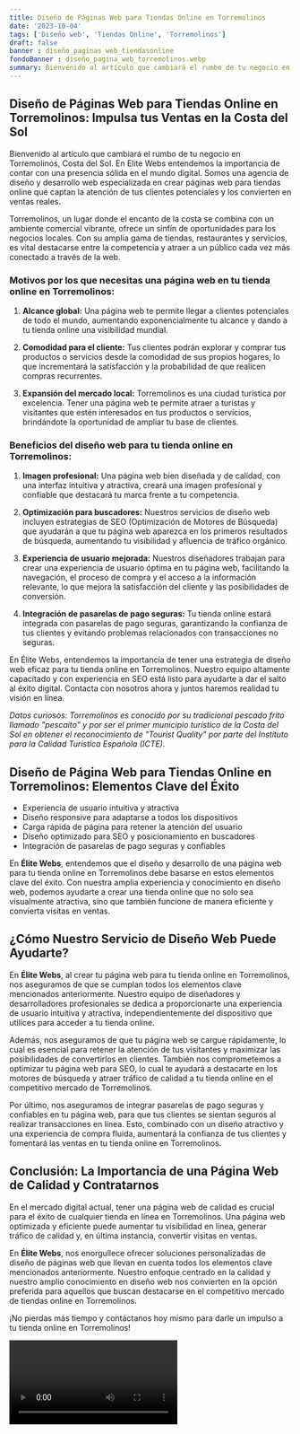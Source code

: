 ```yaml
---
title: Diseño de Páginas Web para Tiendas Online en Torremolinos
date: '2023-10-04'
tags: ['Diseño web', 'Tiendas Online', 'Torremolinos']
draft: false
banner : diseño_paginas_web_tiendasonline
fondoBanner : diseño_pagina_web_torremolinos.webp
summary: Bienvenido al artículo que cambiará el rumbo de tu negocio en Torremolinos, Costa del Sol. En Elite Webs entendemos la importancia de contar con una presencia sólida en el mundo digital. Somos una agencia de diseño y desarrollo web especializada en crear páginas web para tiendas online que captan la atención de tus clientes potenciales y los convierten en ventas reales.
---
```


## **Diseño de Páginas Web para Tiendas Online en Torremolinos: Impulsa tus Ventas en la Costa del Sol**

Bienvenido al artículo que cambiará el rumbo de tu negocio en Torremolinos, Costa del Sol. En Elite Webs entendemos la importancia de contar con una presencia sólida en el mundo digital. Somos una agencia de diseño y desarrollo web especializada en crear páginas web para tiendas online que captan la atención de tus clientes potenciales y los convierten en ventas reales.

Torremolinos, un lugar donde el encanto de la costa se combina con un ambiente comercial vibrante, ofrece un sinfín de oportunidades para los negocios locales. Con su amplia gama de tiendas, restaurantes y servicios, es vital destacarse entre la competencia y atraer a un público cada vez más conectado a través de la web.

### **Motivos por los que necesitas una página web en tu tienda online en Torremolinos:**

1. **Alcance global:** Una página web te permite llegar a clientes potenciales de todo el mundo, aumentando exponencialmente tu alcance y dando a tu tienda online una visibilidad mundial.

2. **Comodidad para el cliente:** Tus clientes podrán explorar y comprar tus productos o servicios desde la comodidad de sus propios hogares, lo que incrementará la satisfacción y la probabilidad de que realicen compras recurrentes.

3. **Expansión del mercado local:** Torremolinos es una ciudad turística por excelencia. Tener una página web te permite atraer a turistas y visitantes que estén interesados en tus productos o servicios, brindándote la oportunidad de ampliar tu base de clientes.

### **Beneficios del diseño web para tu tienda online en Torremolinos:**

1. **Imagen profesional:** Una página web bien diseñada y de calidad, con una interfaz intuitiva y atractiva, creará una imagen profesional y confiable que destacará tu marca frente a tu competencia.

2. **Optimización para buscadores:** Nuestros servicios de diseño web incluyen estrategias de SEO (Optimización de Motores de Búsqueda) que ayudarán a que tu página web aparezca en los primeros resultados de búsqueda, aumentando tu visibilidad y afluencia de tráfico orgánico.

3. **Experiencia de usuario mejorada:** Nuestros diseñadores trabajan para crear una experiencia de usuario óptima en tu página web, facilitando la navegación, el proceso de compra y el acceso a la información relevante, lo que mejora la satisfacción del cliente y las posibilidades de conversión.

4. **Integración de pasarelas de pago seguras:** Tu tienda online estará integrada con pasarelas de pago seguras, garantizando la confianza de tus clientes y evitando problemas relacionados con transacciones no seguras.

En Élite Webs, entendemos la importancia de tener una estrategia de diseño web eficaz para tu tienda online en Torremolinos. Nuestro equipo altamente capacitado y con experiencia en SEO está listo para ayudarte a dar el salto al éxito digital. Contacta con nosotros ahora y juntos haremos realidad tu visión en línea.

*Datos curiosos: Torremolinos es conocido por su tradicional pescado frito llamado "pescaíto" y por ser el primer municipio turístico de la Costa del Sol en obtener el reconocimiento de "Tourist Quality" por parte del Instituto para la Calidad Turística Española (ICTE).*

<GifSeo />

<Cta />

## Diseño de Página Web para Tiendas Online en Torremolinos: Elementos Clave del Éxito

- Experiencia de usuario intuitiva y atractiva
- Diseño responsive para adaptarse a todos los dispositivos
- Carga rápida de página para retener la atención del usuario
- Diseño optimizado para SEO y posicionamiento en buscadores
- Integración de pasarelas de pago seguras y confiables

En **Élite Webs**, entendemos que el diseño y desarrollo de una página web para tu tienda online en Torremolinos debe basarse en estos elementos clave del éxito. Con nuestra amplia experiencia y conocimiento en diseño web, podemos ayudarte a crear una tienda online que no solo sea visualmente atractiva, sino que también funcione de manera eficiente y convierta visitas en ventas.

## ¿Cómo Nuestro Servicio de Diseño Web Puede Ayudarte?

En **Élite Webs**, al crear tu página web para tu tienda online en Torremolinos, nos aseguramos de que se cumplan todos los elementos clave mencionados anteriormente. Nuestro equipo de diseñadores y desarrolladores profesionales se dedica a proporcionarte una experiencia de usuario intuitiva y atractiva, independientemente del dispositivo que utilices para acceder a tu tienda online.

Además, nos aseguramos de que tu página web se cargue rápidamente, lo cual es esencial para retener la atención de tus visitantes y maximizar las posibilidades de convertirlos en clientes. También nos comprometemos a optimizar tu página web para SEO, lo cual te ayudará a destacarte en los motores de búsqueda y atraer tráfico de calidad a tu tienda online en el competitivo mercado de Torremolinos.

Por último, nos aseguramos de integrar pasarelas de pago seguras y confiables en tu página web, para que tus clientes se sientan seguros al realizar transacciones en línea. Esto, combinado con un diseño atractivo y una experiencia de compra fluida, aumentará la confianza de tus clientes y fomentará las ventas en tu tienda online en Torremolinos.

## Conclusión: La Importancia de una Página Web de Calidad y Contratarnos

En el mercado digital actual, tener una página web de calidad es crucial para el éxito de cualquier tienda en línea en Torremolinos. Una página web optimizada y eficiente puede aumentar tu visibilidad en línea, generar tráfico de calidad y, en última instancia, convertir visitas en ventas. 

En **Élite Webs**, nos enorgullece ofrecer soluciones personalizadas de diseño de páginas web que llevan en cuenta todos los elementos clave mencionados anteriormente. Nuestro enfoque centrado en la calidad y nuestro amplio conocimiento en diseño web nos convierten en la opción preferida para aquellos que buscan destacarse en el competitivo mercado de tiendas online en Torremolinos.

¡No pierdas más tiempo y contáctanos hoy mismo para darle un impulso a tu tienda online en Torremolinos!

<Video />

<CtaBot job='Tiendas Online' city='Torremolinos'/>

<Gmaps query='Torremolinos+españa+maps' />
